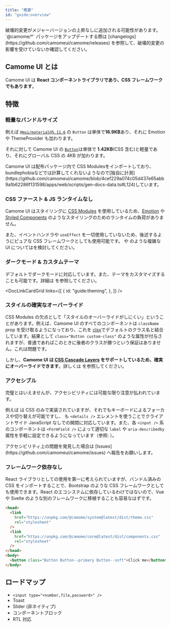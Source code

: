 ```yaml
---
title: "概要"
id: "guide:overview"
---
```


<Message status="danger" title="Camome UIはまだ安定版ではありません">
  破壊的変更がメジャーバージョンの上昇なしに追加される可能性があります。`@camome/*`
  パッケージをアップデートする際は
  [changelogs](https://github.com/camomeui/camome/releases)
  を参照して、破壊的変更の影響を受けていないか確認してください。
</Message>

## Camome UI とは

Camome UI は **React コンポーネントライブラリであり、CSS フレームワークでもあります**。

## 特徴

### 軽量なバンドルサイズ

例えば [`@mui/material@5.11.6`](https://bundlephobia.com/package/@mui/material@5.11.6) の `Button` は単体で**16.9KB**あり、それに Emotion や ThemeProvider も加わります。

それに対して Camome UI の [`Button`](/docs/components/inputs/button)は単体で **1.42KB**(CSS 含む)と軽量であり、それにグローバル CSS の 4KB が加わります。

<Message status="info">
  Camome UI は配布パッケージ内で CSS
  Modulesをインポートしており、bundlephobiaなどでは計算してくれないようなので[独自に計測](https://github.com/camomeui/camome/blob/4cef229a074c05d437e65abb9a1b62286f131598/apps/web/scripts/gen-docs-data.ts#L124)しています。
</Message>

### CSS ファースト & JS ランタイムなし

Camome UI はスタイリングに [CSS Modules](https://github.com/css-modules/css-modules) を使用しているため、[Emotion](https://emotion.sh/docs/introduction) や [Styled Components](https://styled-components.com/) のようなスタイリングのためのランタイムの負荷がありません。

また、イベントハンドラや `useEffect` を一切使用していないため、後述するようにピュアな CSS フレームワークとしても使用可能です。<DocLink id="menu"/> や <DocLink id="tab"/> のような複雑な UI については<DocLink id="guide:headless-integration"/>を検討してください。

### ダークモード & カスタムテーマ

デフォルトでダークモードに対応しています。また、テーマをカスタマイズすることも可能です。詳細は <DocLink id="guide:theming"/> を参照してください。

<DocLinkCardGrid
  links={[
    {
      id: "guide:theming",
    },
  ]}
/>

### スタイルの確実なオーバーライド

CSS Modules の欠点として「スタイルのオーバーライドがしにくい」ということがあります。例えば、Camome UI のすべてのコンポーネントは `className` prop を受け取るようになっており、これを [clsx](https://github.com/lukeed/clsx)でデフォルトのクラス名と結合しています。結果として `class="Button custom-class"` のような属性が付与されますが、普通であればこのときに後者のクラスが勝つという保証はありません。これは問題です。

しかし、**Camome UI は [CSS Cascade Layers](https://developer.mozilla.org/en-US/docs/Web/CSS/@layer) をサポートしているため、確実にオーバーライドできます**。詳しくは <DocLink id="guide:theming" hash="コンポーネントのオーバーライド" label="コンポーネントのオーバーライド"/> を参照してください。

### アクセシブル

完璧とはいえませんが、アクセシビリティには可能な限り注意が払われています。

例えば <DocLink id="switch"/> は CSS のみで実装されていますが、それでもキーボードによるフォーカスや切り替えが可能ですし、<DocLink id="accordion"/> も `<details />` エレメントを使うことでクライアントサイド JavaScript なしでの開閉に対応しています。また、各 `<input />` 系のコンポーネントは `<FormField />` によって適切な `label` や `aria-describedby` 属性を手軽に設定できるようになっています（参照: <DocLink id="guide:form"/>）。

<Message status="info">
  アクセシビリティ上の問題を発見した場合は
  [Issues](https://github.com/camomeui/camome/issues) へ報告をお願いします。
</Message>

### フレームワーク依存なし

React ライブラリとしての使用を第一に考えられていますが、バンドル済みの CSS をインポートすることで、Bootstrap のような CSS フレームワークとしても使用できます。React のエコシステムに依存しているわけではないので、Vue や Svelte のような別のフレームワークに移植することも容易なはずです。

```html
<head>
  <link
    href="https://unpkg.com/@camome/system@latest/dist/theme.css"
    rel="stylesheet"
  />
  <link
    href="https://unpkg.com/@camome/core@latest/dist/components.css"
    rel="stylesheet"
  />
</head>
<body>
  <button class="Button Button--primary Button--soft">Click me</button>
</body>
```

## ロードマップ

- `<input type="<number,file,password>" />`
- Toast
- Slider (非ネイティブ)
- コンポーネントブロック
- RTL 対応
